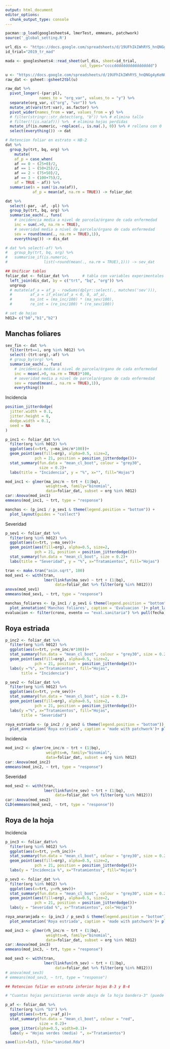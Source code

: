 ```yaml
---
output: html_document
editor_options: 
  chunk_output_type: console
---
```

```r
pacman::p_load(googlesheets4, lmerTest, emmeans, patchwork)
source('_global_setting.R')
```

```r
url_dis <- "https://docs.google.com/spreadsheets/d/19UFhIkIWhRYS_hnQNGg4yKeNOpmMp0am3GUGfFTw6s0/edit?usp=sharing"
id_trial="2019_tr_mad"

mada <- googlesheets4::read_sheet(url_dis, sheet=id_trial,
                                 col_types="ccccddddddddddddddddd")
```

```r
u <- "https://docs.google.com/spreadsheets/d/19UFhIkIWhRYS_hnQNGg4yKeNOpmMp0am3GUGfFTw6s0/edit#gid=0"
raw_dat <- gsheet::gsheet2tbl(u)
```


```r
raw_dat %>%
  pivot_longer(-(par:pl), 
               names_to = "org_var", values_to = "y") %>% 
  separate(org_var, c("org", "var")) %>% 
  mutate_at(vars(trt:var), as.factor) %>% 
  pivot_wider(names_from = var, values_from = y) %>% 
  # filter(stringr::str_detect(org, "b")) %>% # elimina tallo
  # filter(!(is.na(af))) %>%  # elimina hojas perdidas
  mutate_if(is.numeric, ~replace(., is.na(.), 0)) %>% # rellena con 0
  select(everything()) -> dat 
```

```r
# Retencion foliar en estrato < HB-2
dat %>%
  group_by(trt, bq, org) %>% 
    mutate(
    af_p = case_when(
    af == 0 ~ (25+0)/2,
    af == 1 ~ (50+25)/2,
    af == 2 ~ (75+50)/2,
    af == 3 ~ (100+75)/2,
    af = TRUE ~ af)) %>%
  summarise(n = sum(!is.na(af)), 
            af_p = mean(af, na.rm = TRUE)) -> foliar_dat
```

```r
dat %>% 
  select(-par, -af, -pl) %>% 
  group_by(trt, bq, org) %>%
  summarise_each(., funs( 
    # incidencia media a nivel de parcela/órgano de cada enfermedad
    inc = sum(.>0, na.rm = TRUE),
    # severidad media a nivel de parcela/órgano de cada enfermedad
    sev = round(mean(., na.rm = TRUE),1)), 
    everything()) -> dis_dat

# dat %>% select(-af) %>%
#   group_by(trt, bq, org) %>% 
#   summarise_if(is.numeric, 
#                list(~round(mean(., na.rm = TRUE),1))) -> sev_dat

## Unificar tablas
foliar_dat <- foliar_dat %>%      # tabla con variables experimentales y af 
  left_join(dis_dat, by = c("trt", "bq", "org")) %>% 
  ungroup  
  # mutate(af_a = af_p - rowSums(dplyr::select(., matches('sev'))), 
  #        af_a = if_else(af_a < 0, 0, af_a), 
  #        ma_int = (ma_inc/100) * (ma_sev/100),
  #        re_int = (re_inc/100) * (re_sev/100)) 

```

```r
# set de hojas 
h012= c("b0","b1","b2") 
```

## Manchas foliares 

```r
sev_fin <- dat %>% 
  filter(trt==1, org %in% h012) %>% 
  select(-(trt:org),-af) %>% 
  # group_by(org) %>% 
  summarise_each(., funs(
    # incidencia media a nivel de parcela/órgano de cada enfermedad
    inc = mean(.>0, na.rm = TRUE)*100,
    # severidad media a nivel de parcela/órgano de cada enfermedad
    sev = round(mean(., na.rm = TRUE),1)), 
    everything())
```

Incidencia

```r
position_jitterdodge(
  jitter.width = 0.1,
  jitter.height = 0,
  dodge.width = 0.1,
  seed = NA
)

p_inc1 <- foliar_dat %>% 
  filter(org %in% h012) %>%  
  ggplot(aes(x=trt, y=ma_inc/n*100))+
  geom_point(aes(fill=org), alpha=0.5, size=2, 
             pch = 21, position = position_jitterdodge())+
  stat_summary(fun.data = "mean_cl_boot", colour = "grey30", 
               size = 0.2)+
  labs(title = "Incidencia", y = "%", x="", fill="Hojas")
```

```r
mod_inc1 <- glmer(ma_inc/n ~ trt + (1|bq),
                  weights=n, family="binomial", 
                  data=foliar_dat, subset = org %in% h012)
car::Anova(mod_inc1)
emmeans(mod_inc1, ~ trt, type = "response")
```

```r
manchas <- (p_inc1 / p_sev1 & theme(legend.position = "bottom")) + 
  plot_layout(guides = "collect") 
```

Severidad 

```r
p_sev1 <- foliar_dat %>% 
  filter(org %in% h012) %>% 
  ggplot(aes(x=trt, y=ma_sev))+
  geom_point(aes(fill=org), alpha=0.5, size=2, 
             pch = 21, position = position_jitterdodge())+
  stat_summary(fun.data = "mean_cl_boot", size = 0.2)+
  labs(title = "Severidad", y = "%", x="Tratamientos", fill="Hojas")

```

```r
tran <- make.tran("asin.sqrt", 100)
mod_sev1 <- with(tran, 
                 lmer(linkfun(ma_sev) ~ trt + (1|bq), 
                      data=foliar_dat %>% filter(org %in% h012)))
anova(mod_sev1)
emmeans(mod_sev1, ~ trt, type = "response")
```

```r
manchas_foliares <- (p_inc1 / p_sev1 & theme(legend.position = "bottom")) +
  plot_annotation('Manchas foliares', caption = 'Evaluacion ')+ plot_layout(guides = "collect")
evaluacion <- filter(crono, evento == "eval.sanitaria") %>% pull(fecha)
```

## Roya estriada 


```r
p_inc2 <- foliar_dat %>% 
  filter(org %in% h012) %>% 
  ggplot(aes(x=trt, y=re_inc/n*100))+
  stat_summary(fun.data = "mean_cl_boot", colour = "grey30", size = 0.2)+
  geom_point(aes(fill=org), alpha=0.5, size=2, 
             pch = 21, position = position_jitterdodge())+  
  labs(y ="%", x="Tratamientos", fill="Hojas", 
       title = "Incidencia")

p_sev2 <- foliar_dat %>% 
  filter(org %in% h012) %>% 
  ggplot(aes(x=trt, y=re_sev))+
  stat_summary(fun.data = "mean_cl_boot", size = 0.2)+
  geom_point(aes(fill=org), alpha=0.5, size=2, 
             pch = 21, position = position_jitterdodge())+  
  labs(y ="%", x="Tratamientos", fill="Hojas", 
       title = "Severidad")

roya_estriada <- (p_inc2 / p_sev2 & theme(legend.position = "bottom")) +
  plot_annotation('Roya estriada', caption = 'made with patchwork')+ plot_layout(guides = "collect")

```

Incidencia 

```r
mod_inc2 <- glmer(re_inc/n ~ trt + (1|bq),
                  weights=n, family="binomial", 
                  data=foliar_dat, subset = org %in% h012)
car::Anova(mod_inc2)
emmeans(mod_inc2, ~ trt, type = "response")
```

Severidad 

```r
mod_sev2 <- with(tran, 
                 lmer(linkfun(re_sev) ~ trt + (1|bq), 
                      data=foliar_dat %>% filter(org %in% h012)))
car::Anova(mod_sev2)
CLD(emmeans(mod_sev2, ~ trt, type = "response"))
```

## Roya de la hoja 

Incidencia 

```r
p_inc3 <- foliar_dat%>% 
  filter(org %in% h012) %>% 
  ggplot(aes(x=trt, y=rh_inc))+
  stat_summary(fun.data = "mean_cl_boot", colour = "grey30", size = 0.2)+
  geom_point(aes(fill=org), alpha=0.5, size=2, 
             pch = 21, position = position_jitterdodge())+  
  labs(y = "Incidencia %", x="Tratamientos", fill="Hojas")

p_sev3 <- foliar_dat %>% 
  filter(org %in% h012) %>% 
  ggplot(aes(x=trt, y=rh_sev))+
  stat_summary(fun.data = "mean_cl_boot", colour = "grey30", size = 0.2)+
  geom_point(aes(fill=org), alpha=0.5, size=2, 
             pch = 21, position = position_jitterdodge())+  
  labs(y = "Severidad %", x="Tratamientos", col="Hojas")

roya_anaranjada <- (p_inc3 / p_sev3 & theme(legend.position = "bottom")) +
  plot_annotation('Roya estriada', caption = 'made with patchwork')+ plot_layout(guides = "collect")

```

```r
mod_inc3 <- glmer(rh_inc/n ~ trt + (1|bq),
                  weights=n, family="binomial", 
                  data=foliar_dat, subset = org %in% h012)
car::Anova(mod_inc3)
emmeans(mod_inc3, ~ trt, type = "response")
```

```r
mod_sev3 <- with(tran, 
                 lmer(linkfun(rh_sev) ~ trt + (1|bq), 
                      data=foliar_dat %>% filter(org %in% h012)))
# anova(mod_sev3)
# emmeans(mod_sev3, ~ trt, type = "response")
```


```r
## Retencion foliar en estrato inferior hojas B-3 y B-4

# "Cuantas hojas persistieron verde abajo de la hoja bandera-3" (puede que no sea un dato trascendental, ya que esta comprobado que los granos se llenan con la fotosintesis de los organos superiores: espiga y hojas B y B-1 principalmente)

p_af <- foliar_dat %>% 
  filter(org %in% "b3") %>% 
  ggplot(aes(x=trt, y=af_p))+
  stat_summary(fun.data = "mean_cl_boot", colour = "red", 
               size = 0.2)+
  geom_jitter(alpha=0.5, width=0.1)+
  labs(y = "Hojas verdes (media) ", x="Tratamientos")
```

```r
save(list=ls(), file="sanidad.Rda")
```

